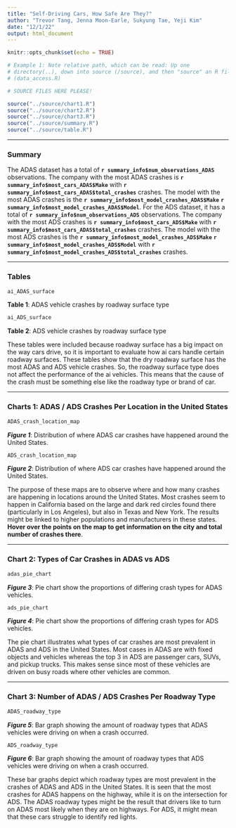 ```yaml
---
title: "Self-Driving Cars, How Safe Are They?"
author: "Trevor Tang, Jenna Moon-Earle, Sukyung Tae, Yeji Kim"
date: "12/1/22"
output: html_document
---
```


```r
knitr::opts_chunk$set(echo = TRUE)
```

```r
# Example 1: Note relative path, which can be read: Up one
# directory(..), down into source (/source), and then "source" an R file
# (data_access.R)

# SOURCE FILES HERE PLEASE!

source("../source/chart1.R")
source("../source/chart2.R")
source("../source/chart3.R")
source("../source/summary.R")
source("../source/table.R")
```

---

### Summary

The ADAS dataset has a total of **`r summary_info$num_observations_ADAS`** observations. The company with the most ADAS crashes is **`r summary_info$most_cars_ADAS$Make`** with **`r summary_info$most_cars_ADAS$total_crashes`** crashes. The model with the most ADAS crashes is the **`r summary_info$most_model_crashes_ADAS$Make`** **`r summary_info$most_model_crashes_ADAS$Model`**. For the ADS dataset, it has a total of **`r summary_info$num_observations_ADS`** observations. The company with the most ADS crashes is **`r summary_info$most_cars_ADS$Make`** with **`r summary_info$most_cars_ADAS$total_crashes`** crashes. The model with the most ADS crashes is the **`r summary_info$most_model_crashes_ADS$Make`** **`r summary_info$most_model_crashes_ADS$Model`** with **`r summary_info$most_model_crashes_ADS$total_crashes`** crashes.

---

### Tables

```r
ai_ADAS_surface
```
**Table 1**: ADAS vehicle crashes by roadway surface type 

```r

ai_ADS_surface
```
**Table 2**: ADS vehicle crashes by roadway surface type

These tables were included because roadway surface has a big impact on the way cars drive, so it is important to evaluate how ai cars handle certain roadway surfaces. These tables show that the dry roadway surface has the most ADAS and ADS vehicle crashes. So, the roadway surface type does not affect the performance of the ai vehicles. This means that the cause of the crash must be something else like the roadway type or brand of car. 

---

### Charts 1: ADAS / ADS Crashes Per Location in the United States
```r
ADAS_crash_location_map
```

_**Figure 1**_: Distribution of where ADAS car crashes have happened around the United States.

```r
ADS_crash_location_map
```

_**Figure 2**_: Distribution of where ADS car crashes have happened around the United States.

The purpose of these maps are to observe where and how many crashes are happening in locations around the United States. Most crashes seem to happen in California based on the large and dark red circles found there (particularly in Los Angeles), but also in Texas and New York. The results might be linked to higher populations and manufacturers in these states. **Hover over the points on the map to get information on the city and total number of crashes there**.

---

### Chart 2: Types of Car Crashes in ADAS vs ADS
```r
adas_pie_chart
```
_**Figure 3**_: Pie chart show the proportions of differing crash types for ADAS vehicles.

```r
ads_pie_chart
```
_**Figure 4**_: Pie chart show the proportions of differing crash types for ADS vehicles.


The pie chart illustrates what types of car crashes are most prevalent in ADAS and ADS in the United States. Most cases in ADAS are with fixed objects and vehicles whereas the top 3 in ADS are passenger cars, SUVs, and pickup trucks. This makes sense since most of these vehicles are driven on busy roads where other vehicles are common. 

---

### Chart 3: Number of ADAS / ADS Crashes Per Roadway Type
```r
ADAS_roadway_type
```

_**Figure 5**_: Bar graph showing the amount of roadway types that ADAS vehicles were driving on when a crash occurred.

```r
ADS_roadway_type
```

_**Figure 6**_: Bar graph showing the amount of roadway types that ADS vehicles were driving on when a crash occurred.

These bar graphs depict which roadway types are most prevalent in the crashes of ADAS and ADS in the United States. It is seen that the most crashes for ADAS happens on the highway, while it is on the intersection for ADS. The ADAS roadway types might be the result that drivers like to turn on ADAS most likely when they are on highways. For ADS, it might mean that these cars struggle to identify red lights.
